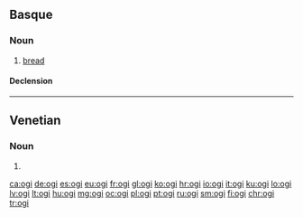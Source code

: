 ==Basque==

===Noun===
{{eu-noun}}

# [[bread]]

====Declension====
{{eu-decl-inanim noun|av=1|kv=1}}

----

==Venetian==

===Noun===
{{head|vec|plural}} {{m}}

# {{plural of|ogio|lang=vec}}

[[ca:ogi]]
[[de:ogi]]
[[es:ogi]]
[[eu:ogi]]
[[fr:ogi]]
[[gl:ogi]]
[[ko:ogi]]
[[hr:ogi]]
[[io:ogi]]
[[it:ogi]]
[[ku:ogi]]
[[lo:ogi]]
[[lv:ogi]]
[[lt:ogi]]
[[hu:ogi]]
[[mg:ogi]]
[[oc:ogi]]
[[pl:ogi]]
[[pt:ogi]]
[[ru:ogi]]
[[sm:ogi]]
[[fi:ogi]]
[[chr:ogi]]
[[tr:ogi]]